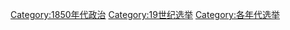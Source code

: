 [[Category:1850年代政治|Category:1850年代政治]]
[[Category:19世纪选举|Category:19世纪选举]]
[[Category:各年代选举|Category:各年代选举]]